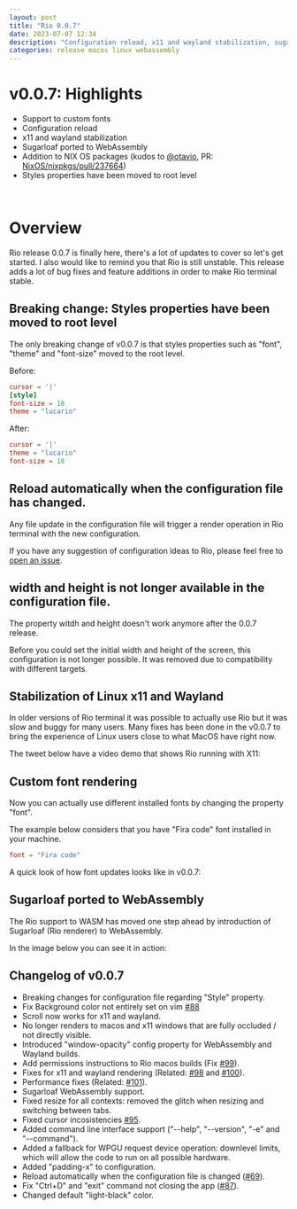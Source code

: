 ```yaml
---
layout: post
title: "Rio 0.0.7"
date: 2023-07-07 12:34
description: "Configuration reload, x11 and wayland stabilization, sugarloaf ported to WebAssembly, addition to NIX OS packages and other updates."
categories: release macos linux webassembly
---
```



# v0.0.7: Highlights

-   Support to custom fonts
-   Configuration reload
-   x11 and wayland stabilization
-   Sugarloaf ported to WebAssembly
-   Addition to NIX OS packages (kudos to [@otavio](https://github.com/otavio), PR: [NixOS/nixpkgs/pull/237664](https://github.com/NixOS/nixpkgs/pull/237664))
-   Styles properties have been moved to root level

<br />

# Overview

Rio release 0.0.7 is finally here, there's a lot of updates to cover so let's get started. I also would like to remind you that Rio is still unstable. This release adds a lot of bug fixes and feature additions in order to make Rio terminal stable.

## Breaking change: Styles properties have been moved to root level

The only breaking change of v0.0.7 is that styles properties such as "font", "theme" and "font-size" moved to the root level.

Before:

```toml
cursor = '|'
[style]
font-size = 18
theme = "lucario"
```

After:

```toml
cursor = '|'
theme = "lucario"
font-size = 18
```

## Reload automatically when the configuration file has changed.

Any file update in the configuration file will trigger a render operation in Rio terminal with the new configuration.

If you have any suggestion of configuration ideas to Rio, please feel free to [open an issue](https://github.com/raphamorim/rio/issues/new).

## width and height is not longer available in the configuration file.

The property witdh and height doesn't work anymore after the 0.0.7 release.

Before you could set the initial width and height of the screen, this configuration is not longer possible. It was removed due to compatibility with different targets.

## Stabilization of Linux x11 and Wayland

In older versions of Rio terminal it was possible to actually use Rio but it was slow and buggy for many users. Many fixes has been done in the v0.0.7 to bring the experience of Linux users close to what MacOS have right now.

The tweet below have a video demo that shows Rio running with X11:

<Tweet id="1670404595246419968" />

## Custom font rendering

Now you can actually use different installed fonts by changing the property "font".

The example below considers that you have "Fira code" font installed in your machine.

```toml
font = "Fira code"
```

A quick look of how font updates looks like in v0.0.7:

<Tweet id="1670808836213547009" />

## Sugarloaf ported to WebAssembly

The Rio support to WASM has moved one step ahead by introduction of Sugarloaf (Rio renderer) to WebAssembly.

In the image below you can see it in action:

## Changelog of v0.0.7

-   Breaking changes for configuration file regarding "Style" property.
-   Fix Background color not entirely set on vim [#88](https://github.com/raphamorim/rio/issues/88)
-   Scroll now works for x11 and wayland.
-   No longer renders to macos and x11 windows that are fully occluded / not directly visible.
-   Introduced "window-opacity" config property for WebAssembly and Wayland builds.
-   Add permissions instructions to Rio macos builds (Fix [#99](https://github.com/raphamorim/rio/issues/99)).
-   Fixes for x11 and wayland rendering (Related: [#98](https://github.com/raphamorim/rio/issues/98) and [#100](https://github.com/raphamorim/rio/issues/100)).
-   Performance fixes (Related: [#101](https://github.com/raphamorim/rio/issues/101)).
-   Sugarloaf WebAssembly support.
-   Fixed resize for all contexts: removed the glitch when resizing and switching between tabs.
-   Fixed cursor incosistencies [#95](https://github.com/raphamorim/rio/issues/95).
-   Added command line interface support ("--help", "--version", "-e" and "--command").
-   Added a fallback for WPGU request device operation: downlevel limits, which will allow the code to run on all possible hardware.
-   Added "padding-x" to configuration.
-   Reload automatically when the configuration file is changed ([#69](https://github.com/raphamorim/rio/issues/69)).
-   Fix "Ctrl+D" and "exit" command not closing the app ([#87](https://github.com/raphamorim/rio/issues/87)).
-   Changed default "light-black" color.
